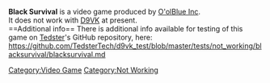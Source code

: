 <strong>Black Survival</strong> is a video game produced by [[O'olBlue Inc]].
<br />
It does not work with [[D9VK]] at present.
<br />
==Additional info==
There is additional info available for testing of this game on [[User:Tedster|Tedster]]'s GitHub repository, here:
<br />
https://github.com/TedsterTech/d9vk_test/blob/master/tests/not_working/blacksurvival/blacksurvival.md

[[Category:Video Game]]
[[Category:Not Working]]
